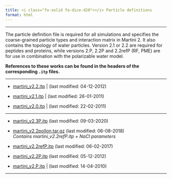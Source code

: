 ```yaml
---
title: <i class="fa-solid fa-dice-d20"></i> Particle definitions
format: html
---
```

<hr>

The particle definition file is required for all simulations and specifies the coarse-grained particle types and interaction matrix in Martini 2. It also contains the topology of water particles. Version 2.1 or 2.2 are required for peptides and proteins, while versions 2.P, 2.2P and 2.2refP (RF, PME) are for use in combination with the polarizable water model. 

**References to these works can be found in the headers of the corresponding `.itp` files.**

----------------------------------------------------------------------

- [martini_v2.2.itp](https://martini-library.s3.us-east-2.amazonaws.com/ff_parameters/martini2/particle-definitions/martini_v2.2.itp) | (last modified: 04-12-2012)

- [martini_v2.1.itp](https://martini-library.s3.us-east-2.amazonaws.com/ff_parameters/martini2/particle-definitions/martini_v2.1.itp) | (last modified: 26-01-2011)

- [martini_v2.0.itp](https://martini-library.s3.us-east-2.amazonaws.com/ff_parameters/martini2/particle-definitions/martini_v2.0.itp) | (last modified: 22-02-2011)


----------------------------------------------------------------------

- [martini_v2.3P.itp](https://martini-library.s3.us-east-2.amazonaws.com/ff_parameters/martini2/particle-definitions/martini_v2.3P.itp) (last modified: 09-03-2020)

- [martini_v2.2polIon.tar.gz](https://martini-library.s3.us-east-2.amazonaws.com/ff_parameters/martini2/particle-definitions/martini_v2.2polIon.tar) (last modified: 06-08-2018) <br>*Contains martini_v2.2refP.itp + NaCl parameters*

- [martini_v2.2refP.itp](https://martini-library.s3.us-east-2.amazonaws.com/ff_parameters/martini2/particle-definitions/martini_v2.2refP.itp) (last modified: 06-02-2017)

- [martini_v2.2P.itp](https://martini-library.s3.us-east-2.amazonaws.com/ff_parameters/martini2/particle-definitions/martini_v2.2P.itp) (last modified: 05-12-2012)

- [martini_v2.P.itp](https://martini-library.s3.us-east-2.amazonaws.com/ff_parameters/martini2/particle-definitions/martini_v2.P.itp) | (last modified: 14-04-2010)

----------------------------------------------------------------------